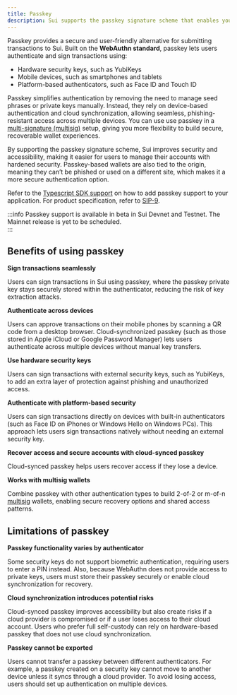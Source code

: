 ```yaml
---
title: Passkey
description: Sui supports the passkey signature scheme that enables you to sign-in to apps and sign transactions for Sui using a private key securely stored on a passkey authenticator. It uses the WebAuthn standard.
---
```


Passkey provides a secure and user-friendly alternative for submitting transactions to Sui. Built on the **WebAuthn standard**, passkey lets users authenticate and sign transactions using:

- Hardware security keys, such as YubiKeys
- Mobile devices, such as smartphones and tablets
- Platform-based authenticators, such as Face ID and Touch ID

Passkey simplifies authentication by removing the need to manage seed phrases or private keys manually. Instead, they rely on device-based authentication and cloud synchronization, allowing seamless, phishing-resistant access across multiple devices. You can use use passkey in a [multi-signature (multisig)](./transaction-auth/multisig.mdx) setup, giving you more flexibility to build secure, recoverable wallet experiences.

By supporting the passkey signature scheme, Sui improves security and accessibility, making it easier for users to manage their accounts with hardened security. Passkey-based wallets are also tied to the origin, meaning they can’t be phished or used on a different site, which makes it a more secure authentication option.

Refer to the [Typescript SDK support](https://sdk.mystenlabs.com/typescript/cryptography/passkey) on how to add passkey support to your application. For product specification, refer to [SIP-9](https://github.com/sui-foundation/sips/blob/main/sips/sip-9.md).

:::info
Passkey support is available in beta in Sui Devnet and Testnet. The Mainnet release is yet to be scheduled.  
:::

## Benefits of using passkey

**Sign transactions seamlessly**

Users can sign transactions in Sui using passkey, where the passkey private key stays securely stored within the authenticator, reducing the risk of key extraction attacks.

**Authenticate across devices**

Users can approve transactions on their mobile phones by scanning a QR code from a desktop browser. Cloud-synchronized passkey (such as those stored in Apple iCloud or Google Password Manager) lets users authenticate across multiple devices without manual key transfers.

**Use hardware security keys**

Users can sign transactions with external security keys, such as YubiKeys, to add an extra layer of protection against phishing and unauthorized access.

**Authenticate with platform-based security**

Users can sign transactions directly on devices with built-in authenticators (such as Face ID on iPhones or Windows Hello on Windows PCs). This approach lets users sign transactions natively without needing an external security key.

**Recover access and secure accounts with cloud-synced passkey**

Cloud-synced passkey helps users recover access if they lose a device.

**Works with multisig wallets**

Combine passkey with other authentication types to build 2-of-2 or m-of-n [multisig](./transaction-auth/multisig.mdx) wallets, enabling secure recovery options and shared access patterns.

## Limitations of passkey

**Passkey functionality varies by authenticator**

Some security keys do not support biometric authentication, requiring users to enter a PIN instead. Also, because WebAuthn does not provide access to private keys, users must store their passkey securely or enable cloud synchronization for recovery.

**Cloud synchronization introduces potential risks**

Cloud-synced passkey improves accessibility but also create risks if a cloud provider is compromised or if a user loses access to their cloud account. Users who prefer full self-custody can rely on hardware-based passkey that does not use cloud synchronization.

**Passkey cannot be exported**

Users cannot transfer a passkey between different authenticators. For example, a passkey created on a security key cannot move to another device unless it syncs through a cloud provider. To avoid losing access, users should set up authentication on multiple devices.